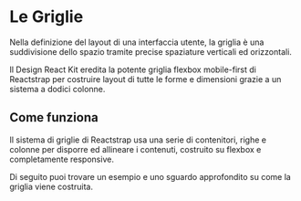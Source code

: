 
<Meta title='Documentazione/Organizzare gli spazi/Griglie' />

# Le Griglie

Nella definizione del layout di una interfaccia utente, la griglia è una suddivisione dello spazio tramite precise spaziature verticali ed orizzontali.

Il Design React Kit eredita la potente griglia flexbox mobile-first di Reactstrap per costruire layout di tutte le forme e dimensioni grazie a un sistema a dodici colonne.

## Come funziona

Il sistema di griglie di Reactstrap usa una serie di contenitori, righe e colonne per disporre ed allineare i contenuti, costruito su flexbox e completamente responsive.

Di seguito puoi trovare un esempio e uno sguardo approfondito su come la griglia viene costruita.

<Canvas>
  <Story id='componenti-layout-component--larghezze-standard' />
</Canvas>
